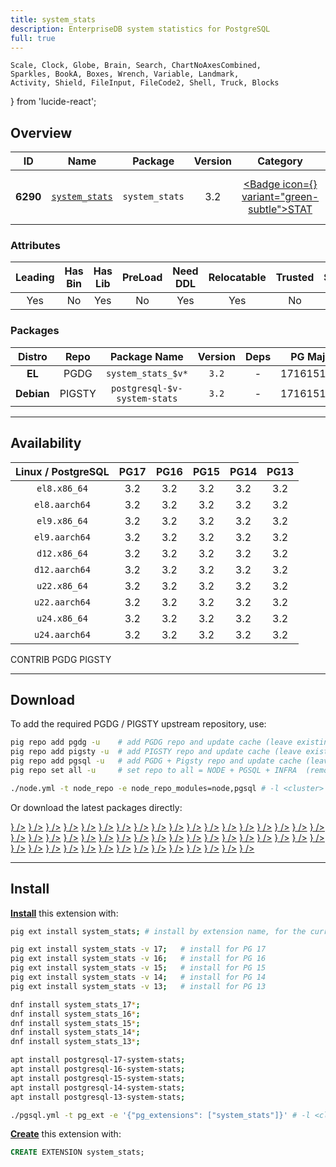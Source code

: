 ```yaml
---
title: system_stats
description: EnterpriseDB system statistics for PostgreSQL
full: true
---
```


    Scale, Clock, Globe, Brain, Search, ChartNoAxesCombined,
    Sparkles, BookA, Boxes, Wrench, Variable, Landmark,
    Activity, Shield, FileInput, FileCode2, Shell, Truck, Blocks
} from 'lucide-react';

## Overview

| <TooltipIconButton tooltip="Extension unique identifier" side="top">ID</TooltipIconButton> | <TooltipIconButton tooltip="Extension name" side="top">Name</TooltipIconButton> | <TooltipIconButton tooltip="Package name for installation" side="top">Package</TooltipIconButton> | <TooltipIconButton tooltip="Latest available extension version" side="top">Version</TooltipIconButton> | <TooltipIconButton tooltip="Extension category" side="top">Category</TooltipIconButton> | <TooltipIconButton tooltip="Open source license" side="top">License</TooltipIconButton> | <TooltipIconButton tooltip="Programming language" side="top">Lang</TooltipIconButton> |
|:--------:|:--------:|:----------:|:--------------:|:---------------------------------------:|:------------------------------------------------------:|:----:|
| **6290** | [`system_stats`](https://github.com/EnterpriseDB/system_stats) | `system_stats` | 3.2 | <a href="/ext/stat" className="no-underline"><Badge icon={<Activity />} variant="green-subtle">STAT</Badge></a> | <a href="/ext/list/license#postgresql" className="no-underline"><Badge icon={<Scale />} variant="blue-subtle">PostgreSQL</Badge></a> | <a href="/ext/list/lang#c"><Badge icon={<FileCode2 />} variant="blue-subtle">C</Badge></a> |

### Attributes

| <TooltipIconButton tooltip="The Primary Leading extension in the Package" side="top">Leading</TooltipIconButton> | <TooltipIconButton tooltip="Contains binary utils" side="top">Has Bin</TooltipIconButton> | <TooltipIconButton tooltip="Contains .so shared library files" side="top">Has Lib</TooltipIconButton> | <TooltipIconButton tooltip="Requires preloading via shared_preload_libraries" side="top">PreLoad</TooltipIconButton> | <TooltipIconButton tooltip="Requires CREATE EXTENSION DDL command" side="top">Need DDL</TooltipIconButton> | <TooltipIconButton tooltip="Can be installed in any schema" side="top">Relocatable</TooltipIconButton> | <TooltipIconButton tooltip="Can be created by non-superuser" side="top">Trusted</TooltipIconButton> | <TooltipIconButton tooltip="Schemas used by this extension" side="top">Schemas</TooltipIconButton> |
|:-------:|:-------:|:-------:|:-------:|:--------:|:-----------:|:-------:|:-------:|
| Yes | No | Yes | No | Yes | Yes | No | - |

### Packages

| <TooltipIconButton tooltip="Linux distribution family, EL or Debian" side="top">Distro</TooltipIconButton> | <TooltipIconButton tooltip="Package repository" side="top">Repo</TooltipIconButton> | <TooltipIconButton tooltip="The RPM/DEB Package Name Pattern (replace $v with real pg major)" side="top">Package Name</TooltipIconButton> | <TooltipIconButton tooltip="Latest package version" side="top">Version</TooltipIconButton> | <TooltipIconButton tooltip="RPM/DEB Package dependencies" side="top">Deps</TooltipIconButton> | <TooltipIconButton tooltip="Available in these PostgreSQL Major Versions" side="top">PG Major</TooltipIconButton> |
|:----------:|:--------:|:------------------------:|:-----------:|:------------:|:------------------:|
|   **EL**   | <Badge variant="blue-subtle"><span className="font-bold">PGDG</span></Badge> | `system_stats_$v*` | `3.2` | - | <Badge variant="green-subtle">17</Badge><Badge variant="green-subtle">16</Badge><Badge variant="green-subtle">15</Badge><Badge variant="green-subtle">14</Badge><Badge variant="green-subtle">13</Badge> |
| **Debian** | <Badge variant="amber-subtle"><span className="font-bold">PIGSTY</span></Badge> | `postgresql-$v-system-stats` | `3.2` | - | <Badge variant="green-subtle">17</Badge><Badge variant="green-subtle">16</Badge><Badge variant="green-subtle">15</Badge><Badge variant="green-subtle">14</Badge><Badge variant="green-subtle">13</Badge> |



------

## Availability

| <TooltipIconButton tooltip="Linux Distro Arch / PostgreSQL Major Version" side="top">Linux / PostgreSQL </TooltipIconButton> | **PG17** | **PG16** | **PG15** | **PG14** | **PG13** |
|:-----:|:-----:|:-----:|:-----:|:-----:|:-----:|
| `el8.x86_64` | <Badge variant="blue-subtle">3.2</Badge> | <Badge variant="blue-subtle">3.2</Badge> | <Badge variant="blue-subtle">3.2</Badge> | <Badge variant="blue-subtle">3.2</Badge> | <Badge variant="blue-subtle">3.2</Badge> |
| `el8.aarch64` | <Badge variant="blue-subtle">3.2</Badge> | <Badge variant="blue-subtle">3.2</Badge> | <Badge variant="blue-subtle">3.2</Badge> | <Badge variant="blue-subtle">3.2</Badge> | <Badge variant="blue-subtle">3.2</Badge> |
| `el9.x86_64` | <Badge variant="blue-subtle">3.2</Badge> | <Badge variant="blue-subtle">3.2</Badge> | <Badge variant="blue-subtle">3.2</Badge> | <Badge variant="blue-subtle">3.2</Badge> | <Badge variant="blue-subtle">3.2</Badge> |
| `el9.aarch64` | <Badge variant="blue-subtle">3.2</Badge> | <Badge variant="blue-subtle">3.2</Badge> | <Badge variant="blue-subtle">3.2</Badge> | <Badge variant="blue-subtle">3.2</Badge> | <Badge variant="blue-subtle">3.2</Badge> |
| `d12.x86_64` | <Badge variant="amber-subtle">3.2</Badge> | <Badge variant="amber-subtle">3.2</Badge> | <Badge variant="amber-subtle">3.2</Badge> | <Badge variant="amber-subtle">3.2</Badge> | <Badge variant="amber-subtle">3.2</Badge> |
| `d12.aarch64` | <Badge variant="amber-subtle">3.2</Badge> | <Badge variant="amber-subtle">3.2</Badge> | <Badge variant="amber-subtle">3.2</Badge> | <Badge variant="amber-subtle">3.2</Badge> | <Badge variant="amber-subtle">3.2</Badge> |
| `u22.x86_64` | <Badge variant="amber-subtle">3.2</Badge> | <Badge variant="amber-subtle">3.2</Badge> | <Badge variant="amber-subtle">3.2</Badge> | <Badge variant="amber-subtle">3.2</Badge> | <Badge variant="amber-subtle">3.2</Badge> |
| `u22.aarch64` | <Badge variant="amber-subtle">3.2</Badge> | <Badge variant="amber-subtle">3.2</Badge> | <Badge variant="amber-subtle">3.2</Badge> | <Badge variant="amber-subtle">3.2</Badge> | <Badge variant="amber-subtle">3.2</Badge> |
| `u24.x86_64` | <Badge variant="amber-subtle">3.2</Badge> | <Badge variant="amber-subtle">3.2</Badge> | <Badge variant="amber-subtle">3.2</Badge> | <Badge variant="amber-subtle">3.2</Badge> | <Badge variant="amber-subtle">3.2</Badge> |
| `u24.aarch64` | <Badge variant="amber-subtle">3.2</Badge> | <Badge variant="amber-subtle">3.2</Badge> | <Badge variant="amber-subtle">3.2</Badge> | <Badge variant="amber-subtle">3.2</Badge> | <Badge variant="amber-subtle">3.2</Badge> |

<Badge variant="green-subtle"><span className="font-black">CONTRIB</span></Badge> <Badge variant="blue-subtle"><span className="font-black">PGDG</span></Badge> <Badge variant="amber-subtle"><span className="font-black">PIGSTY</span></Badge>

------

## Download

To add the required PGDG / PIGSTY upstream repository, use:

```bash tab="pig"
pig repo add pgdg -u    # add PGDG repo and update cache (leave existing repos)
pig repo add pigsty -u  # add PIGSTY repo and update cache (leave existing repos)
pig repo add pgsql -u   # add PGDG + Pigsty repo and update cache (leave existing repos)
pig repo set all -u     # set repo to all = NODE + PGSQL + INFRA  (remove existing repos)
```
```bash tab="pigsty"
./node.yml -t node_repo -e node_repo_modules=node,pgsql # -l <cluster>
```

Or download the latest packages directly:

<Files>
    <Folder name="el8.x86_64">
        <a href="https://download.postgresql.org/pub/repos/yum/17/redhat/rhel-8-x86_64/system_stats_17-3.2-1PGDG.rhel8.x86_64.rpm"><File name="system_stats_17-3.2-1PGDG.rhel8.x86_64.rpm" icon={<Package className="text-emerald-500" />} /></a>
        <a href="https://download.postgresql.org/pub/repos/yum/16/redhat/rhel-8-x86_64/system_stats_16-3.2-1PGDG.rhel8.x86_64.rpm"><File name="system_stats_16-3.2-1PGDG.rhel8.x86_64.rpm" icon={<Package className="text-emerald-500" />} /></a>
        <a href="https://download.postgresql.org/pub/repos/yum/15/redhat/rhel-8-x86_64/system_stats_15-3.2-1PGDG.rhel8.x86_64.rpm"><File name="system_stats_15-3.2-1PGDG.rhel8.x86_64.rpm" icon={<Package className="text-emerald-500" />} /></a>
        <a href="https://download.postgresql.org/pub/repos/yum/14/redhat/rhel-8-x86_64/system_stats_14-3.2-1PGDG.rhel8.x86_64.rpm"><File name="system_stats_14-3.2-1PGDG.rhel8.x86_64.rpm" icon={<Package className="text-emerald-500" />} /></a>
        <a href="https://download.postgresql.org/pub/repos/yum/13/redhat/rhel-8-x86_64/system_stats_13-3.2-1PGDG.rhel8.x86_64.rpm"><File name="system_stats_13-3.2-1PGDG.rhel8.x86_64.rpm" icon={<Package className="text-emerald-500" />} /></a>
    </Folder>
    <Folder name="el8.aarch64">
        <a href="https://download.postgresql.org/pub/repos/yum/17/redhat/rhel-8-aarch64/system_stats_17-3.2-1PGDG.rhel8.aarch64.rpm"><File name="system_stats_17-3.2-1PGDG.rhel8.aarch64.rpm" icon={<Package className="text-orange-500" />} /></a>
        <a href="https://download.postgresql.org/pub/repos/yum/16/redhat/rhel-8-aarch64/system_stats_16-3.2-1PGDG.rhel8.aarch64.rpm"><File name="system_stats_16-3.2-1PGDG.rhel8.aarch64.rpm" icon={<Package className="text-orange-500" />} /></a>
        <a href="https://download.postgresql.org/pub/repos/yum/15/redhat/rhel-8-aarch64/system_stats_15-3.2-1PGDG.rhel8.aarch64.rpm"><File name="system_stats_15-3.2-1PGDG.rhel8.aarch64.rpm" icon={<Package className="text-orange-500" />} /></a>
        <a href="https://download.postgresql.org/pub/repos/yum/14/redhat/rhel-8-aarch64/system_stats_14-3.2-1PGDG.rhel8.aarch64.rpm"><File name="system_stats_14-3.2-1PGDG.rhel8.aarch64.rpm" icon={<Package className="text-orange-500" />} /></a>
        <a href="https://download.postgresql.org/pub/repos/yum/13/redhat/rhel-8-aarch64/system_stats_13-3.2-1PGDG.rhel8.aarch64.rpm"><File name="system_stats_13-3.2-1PGDG.rhel8.aarch64.rpm" icon={<Package className="text-orange-500" />} /></a>
    </Folder>
    <Folder name="el9.x86_64">
        <a href="https://download.postgresql.org/pub/repos/yum/17/redhat/rhel-9-x86_64/system_stats_17-3.2-1PGDG.rhel9.x86_64.rpm"><File name="system_stats_17-3.2-1PGDG.rhel9.x86_64.rpm" icon={<Package className="text-emerald-500" />} /></a>
        <a href="https://download.postgresql.org/pub/repos/yum/16/redhat/rhel-9-x86_64/system_stats_16-3.2-1PGDG.rhel9.x86_64.rpm"><File name="system_stats_16-3.2-1PGDG.rhel9.x86_64.rpm" icon={<Package className="text-emerald-500" />} /></a>
        <a href="https://download.postgresql.org/pub/repos/yum/15/redhat/rhel-9-x86_64/system_stats_15-3.2-1PGDG.rhel9.x86_64.rpm"><File name="system_stats_15-3.2-1PGDG.rhel9.x86_64.rpm" icon={<Package className="text-emerald-500" />} /></a>
        <a href="https://download.postgresql.org/pub/repos/yum/14/redhat/rhel-9-x86_64/system_stats_14-3.2-1PGDG.rhel9.x86_64.rpm"><File name="system_stats_14-3.2-1PGDG.rhel9.x86_64.rpm" icon={<Package className="text-emerald-500" />} /></a>
        <a href="https://download.postgresql.org/pub/repos/yum/13/redhat/rhel-9-x86_64/system_stats_13-3.2-1PGDG.rhel9.x86_64.rpm"><File name="system_stats_13-3.2-1PGDG.rhel9.x86_64.rpm" icon={<Package className="text-emerald-500" />} /></a>
    </Folder>
    <Folder name="el9.aarch64">
        <a href="https://download.postgresql.org/pub/repos/yum/17/redhat/rhel-9-aarch64/system_stats_17-3.2-1PGDG.rhel9.aarch64.rpm"><File name="system_stats_17-3.2-1PGDG.rhel9.aarch64.rpm" icon={<Package className="text-orange-500" />} /></a>
        <a href="https://download.postgresql.org/pub/repos/yum/16/redhat/rhel-9-aarch64/system_stats_16-3.2-1PGDG.rhel9.aarch64.rpm"><File name="system_stats_16-3.2-1PGDG.rhel9.aarch64.rpm" icon={<Package className="text-orange-500" />} /></a>
        <a href="https://download.postgresql.org/pub/repos/yum/15/redhat/rhel-9-aarch64/system_stats_15-3.2-1PGDG.rhel9.aarch64.rpm"><File name="system_stats_15-3.2-1PGDG.rhel9.aarch64.rpm" icon={<Package className="text-orange-500" />} /></a>
        <a href="https://download.postgresql.org/pub/repos/yum/14/redhat/rhel-9-aarch64/system_stats_14-3.2-1PGDG.rhel9.aarch64.rpm"><File name="system_stats_14-3.2-1PGDG.rhel9.aarch64.rpm" icon={<Package className="text-orange-500" />} /></a>
        <a href="https://download.postgresql.org/pub/repos/yum/13/redhat/rhel-9-aarch64/system_stats_13-3.2-1PGDG.rhel9.aarch64.rpm"><File name="system_stats_13-3.2-1PGDG.rhel9.aarch64.rpm" icon={<Package className="text-orange-500" />} /></a>
    </Folder>
    <Folder name="d12.x86_64">
        <a href="https://repo.pigsty.io/apt/pgsql/bookworm/pool/main/s/system-stats/postgresql-17-system-stats_3.2-1PIGSTY~bookworm_amd64.deb"><File name="postgresql-17-system-stats_3.2-1PIGSTY~bookworm_amd64.deb" icon={<Box className="text-emerald-500" />} /></a>
        <a href="https://repo.pigsty.io/apt/pgsql/bookworm/pool/main/s/system-stats/postgresql-16-system-stats_3.2-1PIGSTY~bookworm_amd64.deb"><File name="postgresql-16-system-stats_3.2-1PIGSTY~bookworm_amd64.deb" icon={<Box className="text-emerald-500" />} /></a>
        <a href="https://repo.pigsty.io/apt/pgsql/bookworm/pool/main/s/system-stats/postgresql-15-system-stats_3.2-1PIGSTY~bookworm_amd64.deb"><File name="postgresql-15-system-stats_3.2-1PIGSTY~bookworm_amd64.deb" icon={<Box className="text-emerald-500" />} /></a>
        <a href="https://repo.pigsty.io/apt/pgsql/bookworm/pool/main/s/system-stats/postgresql-14-system-stats_3.2-1PIGSTY~bookworm_amd64.deb"><File name="postgresql-14-system-stats_3.2-1PIGSTY~bookworm_amd64.deb" icon={<Box className="text-emerald-500" />} /></a>
        <a href="https://repo.pigsty.io/apt/pgsql/bookworm/pool/main/s/system-stats/postgresql-13-system-stats_3.2-1PIGSTY~bookworm_amd64.deb"><File name="postgresql-13-system-stats_3.2-1PIGSTY~bookworm_amd64.deb" icon={<Box className="text-emerald-500" />} /></a>
    </Folder>
    <Folder name="d12.aarch64">
        <a href="https://repo.pigsty.io/apt/pgsql/bookworm/pool/main/s/system-stats/postgresql-17-system-stats_3.2-1PIGSTY~bookworm_arm64.deb"><File name="postgresql-17-system-stats_3.2-1PIGSTY~bookworm_arm64.deb" icon={<Box className="text-orange-500" />} /></a>
        <a href="https://repo.pigsty.io/apt/pgsql/bookworm/pool/main/s/system-stats/postgresql-16-system-stats_3.2-1PIGSTY~bookworm_arm64.deb"><File name="postgresql-16-system-stats_3.2-1PIGSTY~bookworm_arm64.deb" icon={<Box className="text-orange-500" />} /></a>
        <a href="https://repo.pigsty.io/apt/pgsql/bookworm/pool/main/s/system-stats/postgresql-15-system-stats_3.2-1PIGSTY~bookworm_arm64.deb"><File name="postgresql-15-system-stats_3.2-1PIGSTY~bookworm_arm64.deb" icon={<Box className="text-orange-500" />} /></a>
        <a href="https://repo.pigsty.io/apt/pgsql/bookworm/pool/main/s/system-stats/postgresql-14-system-stats_3.2-1PIGSTY~bookworm_arm64.deb"><File name="postgresql-14-system-stats_3.2-1PIGSTY~bookworm_arm64.deb" icon={<Box className="text-orange-500" />} /></a>
        <a href="https://repo.pigsty.io/apt/pgsql/bookworm/pool/main/s/system-stats/postgresql-13-system-stats_3.2-1PIGSTY~bookworm_arm64.deb"><File name="postgresql-13-system-stats_3.2-1PIGSTY~bookworm_arm64.deb" icon={<Box className="text-orange-500" />} /></a>
    </Folder>
    <Folder name="u22.x86_64">
        <a href="https://repo.pigsty.io/apt/pgsql/jammy/pool/main/s/system-stats/postgresql-17-system-stats_3.2-1PIGSTY~jammy_amd64.deb"><File name="postgresql-17-system-stats_3.2-1PIGSTY~jammy_amd64.deb" icon={<Box className="text-emerald-500" />} /></a>
        <a href="https://repo.pigsty.io/apt/pgsql/jammy/pool/main/s/system-stats/postgresql-16-system-stats_3.2-1PIGSTY~jammy_amd64.deb"><File name="postgresql-16-system-stats_3.2-1PIGSTY~jammy_amd64.deb" icon={<Box className="text-emerald-500" />} /></a>
        <a href="https://repo.pigsty.io/apt/pgsql/jammy/pool/main/s/system-stats/postgresql-15-system-stats_3.2-1PIGSTY~jammy_amd64.deb"><File name="postgresql-15-system-stats_3.2-1PIGSTY~jammy_amd64.deb" icon={<Box className="text-emerald-500" />} /></a>
        <a href="https://repo.pigsty.io/apt/pgsql/jammy/pool/main/s/system-stats/postgresql-14-system-stats_3.2-1PIGSTY~jammy_amd64.deb"><File name="postgresql-14-system-stats_3.2-1PIGSTY~jammy_amd64.deb" icon={<Box className="text-emerald-500" />} /></a>
        <a href="https://repo.pigsty.io/apt/pgsql/jammy/pool/main/s/system-stats/postgresql-13-system-stats_3.2-1PIGSTY~jammy_amd64.deb"><File name="postgresql-13-system-stats_3.2-1PIGSTY~jammy_amd64.deb" icon={<Box className="text-emerald-500" />} /></a>
    </Folder>
    <Folder name="u22.aarch64">
        <a href="https://repo.pigsty.io/apt/pgsql/jammy/pool/main/s/system-stats/postgresql-17-system-stats_3.2-1PIGSTY~jammy_arm64.deb"><File name="postgresql-17-system-stats_3.2-1PIGSTY~jammy_arm64.deb" icon={<Box className="text-orange-500" />} /></a>
        <a href="https://repo.pigsty.io/apt/pgsql/jammy/pool/main/s/system-stats/postgresql-16-system-stats_3.2-1PIGSTY~jammy_arm64.deb"><File name="postgresql-16-system-stats_3.2-1PIGSTY~jammy_arm64.deb" icon={<Box className="text-orange-500" />} /></a>
        <a href="https://repo.pigsty.io/apt/pgsql/jammy/pool/main/s/system-stats/postgresql-15-system-stats_3.2-1PIGSTY~jammy_arm64.deb"><File name="postgresql-15-system-stats_3.2-1PIGSTY~jammy_arm64.deb" icon={<Box className="text-orange-500" />} /></a>
        <a href="https://repo.pigsty.io/apt/pgsql/jammy/pool/main/s/system-stats/postgresql-14-system-stats_3.2-1PIGSTY~jammy_arm64.deb"><File name="postgresql-14-system-stats_3.2-1PIGSTY~jammy_arm64.deb" icon={<Box className="text-orange-500" />} /></a>
        <a href="https://repo.pigsty.io/apt/pgsql/jammy/pool/main/s/system-stats/postgresql-13-system-stats_3.2-1PIGSTY~jammy_arm64.deb"><File name="postgresql-13-system-stats_3.2-1PIGSTY~jammy_arm64.deb" icon={<Box className="text-orange-500" />} /></a>
    </Folder>
    <Folder name="u24.x86_64">
        <a href="https://repo.pigsty.io/apt/pgsql/noble/pool/main/s/system-stats/postgresql-17-system-stats_3.2-1PIGSTY~noble_amd64.deb"><File name="postgresql-17-system-stats_3.2-1PIGSTY~noble_amd64.deb" icon={<Box className="text-emerald-500" />} /></a>
        <a href="https://repo.pigsty.io/apt/pgsql/noble/pool/main/s/system-stats/postgresql-16-system-stats_3.2-1PIGSTY~noble_amd64.deb"><File name="postgresql-16-system-stats_3.2-1PIGSTY~noble_amd64.deb" icon={<Box className="text-emerald-500" />} /></a>
        <a href="https://repo.pigsty.io/apt/pgsql/noble/pool/main/s/system-stats/postgresql-15-system-stats_3.2-1PIGSTY~noble_amd64.deb"><File name="postgresql-15-system-stats_3.2-1PIGSTY~noble_amd64.deb" icon={<Box className="text-emerald-500" />} /></a>
        <a href="https://repo.pigsty.io/apt/pgsql/noble/pool/main/s/system-stats/postgresql-14-system-stats_3.2-1PIGSTY~noble_amd64.deb"><File name="postgresql-14-system-stats_3.2-1PIGSTY~noble_amd64.deb" icon={<Box className="text-emerald-500" />} /></a>
        <a href="https://repo.pigsty.io/apt/pgsql/noble/pool/main/s/system-stats/postgresql-13-system-stats_3.2-1PIGSTY~noble_amd64.deb"><File name="postgresql-13-system-stats_3.2-1PIGSTY~noble_amd64.deb" icon={<Box className="text-emerald-500" />} /></a>
    </Folder>
    <Folder name="u24.aarch64">
        <a href="https://repo.pigsty.io/apt/pgsql/noble/pool/main/s/system-stats/postgresql-17-system-stats_3.2-1PIGSTY~noble_arm64.deb"><File name="postgresql-17-system-stats_3.2-1PIGSTY~noble_arm64.deb" icon={<Box className="text-orange-500" />} /></a>
        <a href="https://repo.pigsty.io/apt/pgsql/noble/pool/main/s/system-stats/postgresql-16-system-stats_3.2-1PIGSTY~noble_arm64.deb"><File name="postgresql-16-system-stats_3.2-1PIGSTY~noble_arm64.deb" icon={<Box className="text-orange-500" />} /></a>
        <a href="https://repo.pigsty.io/apt/pgsql/noble/pool/main/s/system-stats/postgresql-15-system-stats_3.2-1PIGSTY~noble_arm64.deb"><File name="postgresql-15-system-stats_3.2-1PIGSTY~noble_arm64.deb" icon={<Box className="text-orange-500" />} /></a>
        <a href="https://repo.pigsty.io/apt/pgsql/noble/pool/main/s/system-stats/postgresql-14-system-stats_3.2-1PIGSTY~noble_arm64.deb"><File name="postgresql-14-system-stats_3.2-1PIGSTY~noble_arm64.deb" icon={<Box className="text-orange-500" />} /></a>
        <a href="https://repo.pigsty.io/apt/pgsql/noble/pool/main/s/system-stats/postgresql-13-system-stats_3.2-1PIGSTY~noble_arm64.deb"><File name="postgresql-13-system-stats_3.2-1PIGSTY~noble_arm64.deb" icon={<Box className="text-orange-500" />} /></a>
    </Folder>
</Files>

------

## Install

[**Install**](/docs/pgsql/extension/install) this extension with:

```bash tab="pig"
pig ext install system_stats; # install by extension name, for the current active PG version

pig ext install system_stats -v 17;   # install for PG 17
pig ext install system_stats -v 16;   # install for PG 16
pig ext install system_stats -v 15;   # install for PG 15
pig ext install system_stats -v 14;   # install for PG 14
pig ext install system_stats -v 13;   # install for PG 13
```
```bash tab="yum" 
dnf install system_stats_17*;
dnf install system_stats_16*;
dnf install system_stats_15*;
dnf install system_stats_14*;
dnf install system_stats_13*;
```
```bash tab="apt" 
apt install postgresql-17-system-stats;
apt install postgresql-16-system-stats;
apt install postgresql-15-system-stats;
apt install postgresql-14-system-stats;
apt install postgresql-13-system-stats;
```
```bash tab="ansible"
./pgsql.yml -t pg_ext -e '{"pg_extensions": ["system_stats"]}' # -l <cls>
```

[**Create**](/docs/pgsql/extension/create) this extension with:

```sql
CREATE EXTENSION system_stats;
```


